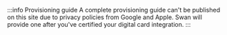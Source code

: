 :::info Provisioning guide
A complete provisioning guide can't be published on this site due to privacy policies from Google and Apple.
Swan will provide one after you've certified your digital card integration.
:::
